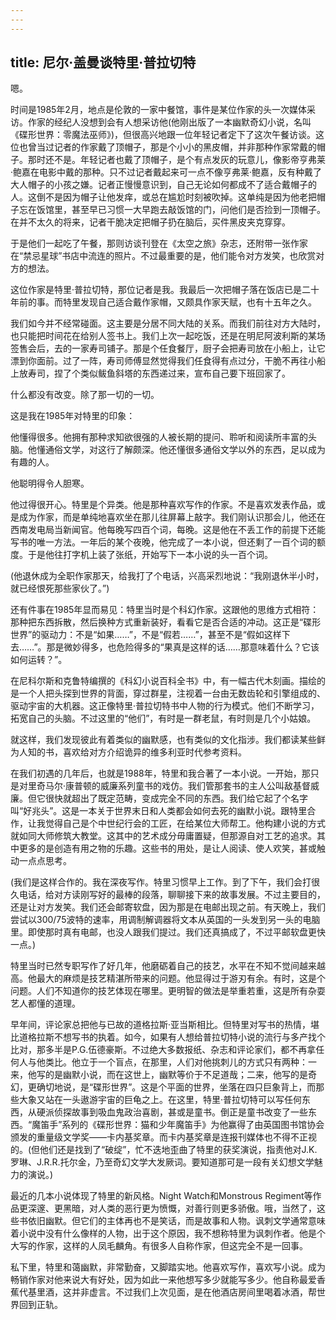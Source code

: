 ```yaml
---
---
---
```

title: 尼尔·盖曼谈特里·普拉切特
---




嗯。

时间是1985年2月，地点是伦敦的一家中餐馆，事件是某位作家的头一次媒体采访。作家的经纪人没想到会有人想采访他(他刚出版了一本幽默奇幻小说，名叫《碟形世界：零魔法巫师》)，但很高兴地跟一位年轻记者定下了这次午餐访谈。这位也曾当过记者的作家戴了顶帽子，那是个小小的黑皮帽，并非那种作家常戴的帽子。那时还不是。年轻记者也戴了顶帽子，是个有点发灰的玩意儿，像影帝亨弗莱·鲍嘉在电影中戴的那种。只不过记者戴起来可一点不像亨弗莱·鲍嘉，反有种戴了大人帽子的小孩之嫌。记者正慢慢意识到，自己无论如何都成不了适合戴帽子的人。这倒不是因为帽子让他发痒，或总在尴尬时刻被吹掉。这单纯是因为他老把帽子忘在饭馆里，甚至早已习惯一大早跑去敲饭馆的门，问他们是否捡到一顶帽子。在并不太久的将来，记者干脆决定把帽子扔在脑后，买件黑皮夹克穿穿。

于是他们一起吃了午餐，那则访谈刊登在《太空之旅》杂志，还附带一张作家在“禁忌星球”书店中流连的照片。不过最重要的是，他们能令对方发笑，也欣赏对方的想法。

这位作家是特里·普拉切特，那位记者是我。我最后一次把帽子落在饭店已是二十年前的事。而特里发现自己适合戴作家帽，又颇具作家天赋，也有十五年之久。

我们如今并不经常碰面。这主要是分居不同大陆的关系。而我们前往对方大陆时，也只能把时间花在给别人签书上。我们上次一起吃饭，还是在明尼阿波利斯的某场签售会后，去的一家寿司铺子。那是个任食餐厅，厨子会把寿司放在小船上，让它漂到你面前。过了一阵，寿司师傅显然觉得我们任食得有点过分，干脆不再往小船上放寿司，捏了个类似鲅鱼斜塔的东西递过来，宣布自己要下班回家了。

什么都没有改变。除了那一切的一切。

这是我在1985年对特里的印象：

他懂得很多。他拥有那种求知欲很强的人被长期的提问、聆听和阅读所丰富的头脑。他懂通俗文学，对这行了解颇深。他还懂很多通俗文学以外的东西，足以成为有趣的人。

他聪明得令人胆寒。

他过得很开心。特里是个异类。他是那种喜欢写作的作家。不是喜欢发表作品，或是成为作家，而是单纯地喜欢坐在那儿往屏幕上敲字。我们刚认识那会儿，他还在西南发电局当新闻官。他每晚写四百个词，每晚。这是他在不丢工作的前提下还能写书的唯一方法。一年后的某个夜晚，他完成了一本小说，但还剩了一百个词的额度。于是他往打字机上装了张纸，开始写下一本小说的头一百个词。

(他退休成为全职作家那天，给我打了个电话，兴高采烈地说：“我刚退休半小时，就已经恨死那些家伙了。”)

还有件事在1985年显而易见：特里当时是个科幻作家。这跟他的思维方式相符：那种把东西拆散，然后换种方式重新装好，看看它是否合适的冲动。这正是“碟形世界”的驱动力：不是“如果……”，不是“假若……”，甚至不是“假如这样下去……”。那是微妙得多，也危险得多的“果真是这样的话……那意味着什么？它该如何运转？”。

在尼科尔斯和克鲁特编撰的《科幻小说百科全书》中，有一幅古代木刻画。描绘的是一个人把头探到世界的背面，穿过群星，注视着一台由无数齿轮和引擎组成的、驱动宇宙的大机器。这正像特里·普拉切特书中人物的行为模式。他们不断学习，拓宽自己的头脑。不过这里的“他们”，有时是一群老鼠，有时则是几个小姑娘。

就这样，我们发现彼此有着类似的幽默感，也有类似的文化指涉。我们都读某些鲜为人知的书，喜欢给对方介绍诡异的维多利亚时代参考资料。

在我们初遇的几年后，也就是1988年，特里和我合著了一本小说。一开始，那只是对里奇马尔·康普顿的威廉系列童书的戏仿。我们管那套书的主人公叫敌基督威廉。但它很快就超出了既定范畴，变成完全不同的东西。我们给它起了个名字叫“好兆头”。这是一本关于世界末日和人类都会如何去死的幽默小说。跟特里合作，让我觉得自己是个中世纪行会的工匠，在给某位大师帮工。他构建小说的方式就如同大师修筑大教堂。这其中的艺术成分毋庸置疑，但那源自对工艺的追求。其中更多的是创造有用之物的乐趣。这些书的用处，是让人阅读、使人欢笑，甚或触动一点点思考。

(我们是这样合作的。我在深夜写作。特里习惯早上工作。到了下午，我们会打很久电话，给对方读刚写好的最棒的段落，聊聊接下来的故事发展。不过主要目的，还是让对方发笑。我们还会邮寄软盘，因为那是在电邮出现之前。有天晚上，我们尝试以300/75波特的速率，用调制解调器将文本从英国的一头发到另一头的电脑里。即使那时真有电邮，也没人跟我们提过。我们还真搞成了，不过平邮软盘更快一点。)

特里当时已然专职写作了好几年，他磨砺着自己的技艺，水平在不知不觉间越来越高。他最大的麻烦是技艺精湛所带来的问题。他显得过于游刃有余。有时，这是个问题。人们不知道你的技艺体现在哪里。更明智的做法是举重若重，这是所有杂耍艺人都懂的道理。

早年间，评论家总把他与已故的道格拉斯·亚当斯相比。但特里对写书的热情，堪比道格拉斯不想写书的执着。如今，如果有人想给普拉切特小说的流行与多产找个比对，那多半是P.G.伍德豪斯。不过绝大多数报纸、杂志和评论家们，都不再拿任何人与他类比。他立于一个盲点，在那里，人们对他挑刺儿的方式只有两种：一来，他写的是幽默小说，而在这世上，幽默等价于不足道哉；二来，他写的是奇幻，更确切地说，是“碟形世界”。这是个平面的世界，坐落在四只巨象背上，而那些大象又站在一头遨游宇宙的巨龟之上。在这里，特里·普拉切特可以写任何东西，从硬派侦探故事到吸血鬼政治喜剧，甚或是童书。倒正是童书改变了一些东西。“魔笛手”系列的《碟形世界：猫和少年魔笛手》为他赢得了由英国图书馆协会颁发的重量级文学奖——卡内基奖章。而卡内基奖章是连报刊媒体也不得不正视的。(但他们还是找到了“破绽”，忙不迭地歪曲了特里的获奖演说，指责他对J.K.罗琳、J.R.R.托尔金，乃至奇幻文学大发厥词。要知道那可是一段有关幻想文学魅力的演说。)

最近的几本小说体现了特里的新风格。Night Watch和Monstrous Regiment等作品更深邃、更黑暗，对人类的恶行更为愤慨，对善行则更多骄傲。哦，当然了，这些书依旧幽默。但它们的主体再也不是笑话，而是故事和人物。讽刺文学通常意味着小说中没有什么像样的人物，出于这个原因，我不想称特里为讽刺作者。他是个大写的作家，这样的人凤毛麟角。有很多人自称作家，但这完全不是一回事。

私下里，特里和蔼幽默，非常勤奋，又脚踏实地。他喜欢写作，喜欢写小说。成为畅销作家对他来说大有好处，因为如此一来他想写多少就能写多少。他自称最爱香蕉代基里酒，这并非虚言。不过我们上次见面，是在他酒店房间里喝着冰酒，帮世界回到正轨。